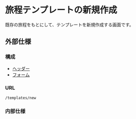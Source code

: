 
# 旅程テンプレートの新規作成

既存の旅程をもとにして、テンプレートを新規作成する画面です。

<ImageRow pc={viewpc} sp={viewsp} />

## 外部仕様

### 構成

- [ヘッダー](./header)
- [フォーム](./form)

### URL

`/templates/new`

### 内部仕様
